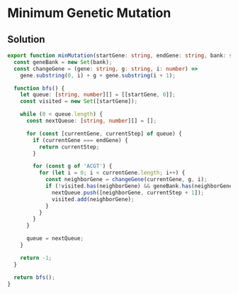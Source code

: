 # Minimum Genetic Mutation

## Solution

```typescript filename="solution.ts" copy 
export function minMutation(startGene: string, endGene: string, bank: string[]): number {
  const geneBank = new Set(bank);
  const changeGene = (gene: string, g: string, i: number) =>
    gene.substring(0, i) + g + gene.substring(i + 1);

  function bfs() {
    let queue: [string, number][] = [[startGene, 0]];
    const visited = new Set([startGene]);

    while (0 < queue.length) {
      const nextQueue: [string, number][] = [];

      for (const [currentGene, currentStep] of queue) {
        if (currentGene === endGene) {
          return currentStep;
        }

        for (const g of 'ACGT') {
          for (let i = 0; i < currentGene.length; i++) {
            const neighborGene = changeGene(currentGene, g, i);
            if (!visited.has(neighborGene) && geneBank.has(neighborGene)) {
              nextQueue.push([neighborGene, currentStep + 1]);
              visited.add(neighborGene);
            }
          }
        }
      }

      queue = nextQueue;
    }

    return -1;
  }

  return bfs();
}
```